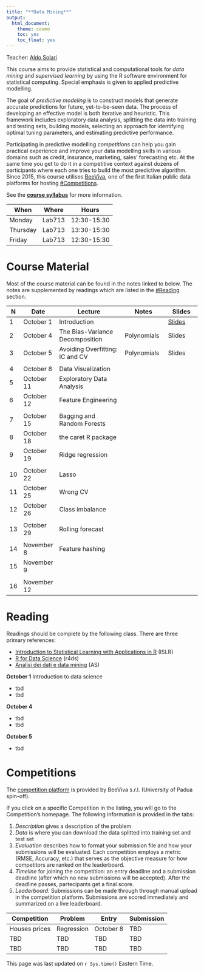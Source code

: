 ```yaml
---
title: "**Data Mining**"
output:
  html_document:
    theme: cosmo
    toc: yes
    toc_float: yes
---
```


Teacher: [Aldo Solari](https://aldosolari.github.io/)

This course aims to provide statistical and computational tools for *data mining* and *supervised learning* by using the R software environment for statistical computing. Special emphasis is given to applied predictive modelling. 

The goal of *predictive modeling* is to construct models that generate accurate predictions for future, yet-to-be-seen data. The process of developing an effective model is both iterative and heuristic. This framework includes exploratory data analysis, splitting the data into training and testing sets, building models, selecting an approach for identifying optimal tuning parameters, and estimating predictive performance.

Participating in predictive modelling *competitions* can help you gain practical experience and  improve your data modelling skills in various domains such as credit, insurance, marketing, sales' forecasting etc.  At the same time you get to do it in a competitive context against dozens of participants where each one tries to build the most predictive algorithm. Since 2015, this course utilises [BeeViva](http://www.bee-viva.com/competitions), one of the first Italian public data platforms for hosting [#Competitions](#competitions). 

See the **[course syllabus](https://aldosolari.github.io/DM/syllabus/syllabus.html)** for more information. 

| When | Where | Hours |
|---|---|----|
| Monday | Lab713 | 12:30-15:30 |
| Thursday | Lab713 | 13:30-15:30|
| Friday | Lab713 | 12:30-15:30|

# **Course Material**

Most of the course material can be found in the notes linked to below. The notes are supplemented by readings which are listed in the [#Reading](#reading) section.

| N | Date |  Lecture    | Notes | Slides|
|--|--|--------------|--------|-------|
| 1 | October 1 | Introduction |  | [Slides](slides/1_intro/1_intro.html) |
| 2 | October 4 | The Bias-Variance Decomposition | Polynomials | Slides |
| 3 | October 5  | Avoiding Overfitting: IC and CV | Polynomials | Slides |
|  |  |  |  | | |
| 4 | October 8 | Data Visualization | | |
| 5 | October 11| Exploratory Data Analysis |  |
| 6 | October 12 | Feature Engineering | |
|  |  |  |  | | |
| 7 | October 15 | Bagging and Random Forests | | |
| 8 | October 18 | the caret R package| |
| 9 | October 19 | Ridge regression | | |
|  |  |  |  | | |
| 10 | October 22 | Lasso | | |
| 11 | October 25 | Wrong CV | |
| 12 | October 26 | Class imbalance | |
|  |  |  |  | | |
| 13 | October 29 | Rolling forecast | |
|  |  |  |  | | |
| 14 | November 8 | Feature hashing |
| 15 | November 9 | | |
|  |  |  |  | | |
| 16 | November 12 | | |



    

# **Reading**

Readings should be complete by the following class. There are three primary references:

- [Introduction to Statistical Learning with Applications in R](http://www-bcf.usc.edu/~gareth/ISL/) (ISLR)
- [R for Data Science](http://r4ds.had.co.nz/) (r4ds)
- [Analisi dei dati e data mining](http://azzalini.stat.unipd.it/Book-DM/index.html) (AS)

**October 1** Introduction to data science

- tbd
- tbd


**October 4**

- tbd 
- tbd


**October 5**

- tbd


# **Competitions**

The [competition platform](http://www.bee-viva.com/competitions) is provided by BeeViva s.r.l. (University of Padua spin-off).

If you click on a specific Competition in the listing, you will go to the Competition's homepage. The following information is provided in the tabs:

1. *Description* gives a description of the problem
2. *Data* is where you can download the data splitted into training set and test set
3. *Evaluation* describes how to format your submission file and how your submissions will be evaluated. Each competition employs a metric (RMSE, Accuracy, etc.) that serves as the objective measure for how competitors are ranked on the leaderboard.
4. *Timeline* for joining the competition: an entry deadline and a submission deadline (after which no new submissions will be accepted). After the deadline passes, partecipants get a final score.
5. *Leaderboard*. Submissions can be made through through manual upload in the competition platform. Submissions are scored immediately and summarized on a live leaderboard.


| Competition | Problem | Entry | Submission | 
|---|---|----|----|
| Houses prices | Regression | October 8 | TBD  |
| TBD | TBD | TBD | TBD  |
| TBD | TBD | TBD | TBD  |


This page was last updated on `r Sys.time()` Eastern Time.

